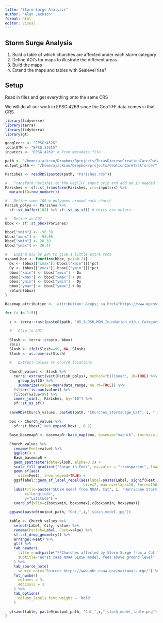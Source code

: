 ```yaml
---
title: "Storm Surge Analysis"
author: "Alan Jackson"
format: html
editor: visual
---
```


## Storm Surge Analysis

1.  Build a table of which churches are affected under each storm category
2.  Define AOI's for maps to illustrate the different areas
3.  Build the maps
4.  Extend the maps and tables with Sealevel rise?

## Setup

Read in files and get everything onto the same CRS

We will do all our work in EPSG:4269 since the GeoTIFF data comes in that CRS.

```r
library(tidyverse)
library(terra)
library(tidyterra)
library(gt)

googlecrs <- "EPSG:4326"
localUTM <- "EPSG:32615"
inputcrs <- "EPSG:4269" # from metadata file

path <- "/home/ajackson/Dropbox/Rprojects/TexasDioceseCreationCare/Data/"
output_path <- "/home/ajackson/Dropbox/projects/CeationCareTaskforce/"

Parishes <- readRDS(paste0(path, "Parishes.rds"))

#   Transform Parishes to the GeoTIFF input grid and add an ID needed later for joins
Parishes <- sf::st_transform(Parishes, crs=inputcrs) %>% 
  mutate(ID=row_number())

#   Define some 100 m polygons around each church
Parish_polys <- Parishes %>% 
  sf::st_buffer(100) %>% sf::st_as_sf() # Units are meters

#   Define an AOI
bbox <- sf::st_bbox(Parishes)

bbox["xmin"] <- -96.38
bbox["xmax"] <- -93.66
bbox["ymin"] <- 28.39
bbox["ymax"] <- 30.47

#   Expand box by 20% to give a little extra room
expand_box <- function(bbox, pct=0.2){
  Dx <- (bbox[["xmax"]]-bbox[["xmin"]])*pct
  Dy <- (bbox[["ymax"]]-bbox[["ymin"]])*pct
  bbox["xmin"] <- bbox["xmin"] - Dx
  bbox["xmax"] <- bbox["xmax"] + Dx
  bbox["ymin"] <- bbox["ymin"] - Dy
  bbox["ymax"] <- bbox["ymax"] + Dy
  return(bbox)
}

Basemap_attribution <- 'attribution: &copy; <a href="https://www.openstreetmap.org/copyright">OpenStreetMap</a> contributors'
```

```r

for (i in 1:5){
  
  x <- terra::rast(paste0(path, "US_SLOSH_MOM_Inundation_v3/us_Category",i,"_MOM_Inundation_HIGH.tif")) 
  
  #   Clip to AOI
  
  Slosh <- terra::crop(x, bbox)
  rm(x)
  Slosh <- ifel(Slosh==99, NA, Slosh)
  Slosh <- as.numeric(Slosh)
  
  #   Extract values at church locations
  
  Church_values <- Slosh %>% 
    terra::extract(vect(Parish_polys), method="bilinear", ID=TRUE) %>% 
      group_by(ID) %>% 
      summarize(value=mean(data_range, na.rm=TRUE)) %>% 
    filter(!is.nan(value)) %>% 
    filter(value<99) %>% 
    inner_join(., Parishes, by="ID") %>% 
    sf::st_as_sf()
  
  saveRDS(Church_values, paste0(path, "Churches_Stormsurge_Cat", i, ".rds"))
  
  box <- Church_values %>%
    sf::st_bbox() %>% expand_box(., 0.2)
  
  Base_basemapR <- basemapR::base_map(box, basemap="mapnik", increase_zoom=2)
  
  Church_values %>% 
    rename(Feet=value) %>% 
    ggplot() +
    Base_basemapR +
    geom_spatraster(data=Slosh, alpha=0.3) +
    scale_fill_gradient("Surge in Feet", na.value = "transparent", low="white", high="blue") +
    geom_sf(aes(
      size=Feet), show.legend=TRUE) +
    ggsflabel::geom_sf_label_repel(aes(label=paste(Label, signif(Feet,2), "ft")),
                                    size=2, max.overlaps=20, force=100) +
    labs(title=paste("SLOSH model from NOAA, Cat", i, "Hurricane Storm Surge in feet"),
         x="Longitude",
         y="Latitude") +
    coord_sf(xlim=c(box$xmin, box$xmax),c(box$ymin, box$ymax))
  
  ggsave(paste0(output_path, "Cat_",i,"_slosh_model.jpg"))
  
  table <- Church_values %>% 
    select(Label, City, value) %>% 
    rename(Parish=Label, Feet=value) %>% 
    sf::st_drop_geometry() %>% 
    arrange(-Feet) %>% 
    gt() %>% 
    tab_header(
      title = md(paste("**Churches affected by Storm Surge from a Cat ",i, "Hurricane**")),
      subtitle="Worst case NOAA SLOSH model, feet above ground level"
    ) %>% 
    tab_source_note(
      source_note="Source: https://www.nhc.noaa.gov/nationalsurge/") %>% 
    fmt_number(
      columns = 3,
      decimals = 1
    ) %>% 
    tab_options(
      column_labels.font.weight = 'bold'
    )
    
  gtsave(table, paste0(output_path, "Cat_",i,"_slosh_model_table.png"))
}

```
